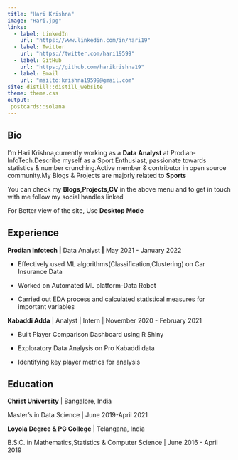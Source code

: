 ```yaml
---
title: "Hari Krishna"
image: "Hari.jpg"
links:
  - label: LinkedIn
    url: "https://www.linkedin.com/in/hari19"
  - label: Twitter
    url: "https://twitter.com/hari19599"
  - label: GitHub
    url: "https://github.com/harikrishna19"
  - label: Email
    url: "mailto:krishna19599@gmail.com"
site: distill::distill_website
theme: theme.css
output:
 postcards::solana
---
```


## Bio

I'm Hari Krishna,currently working as a **Data Analyst** at Prodian-InfoTech.Describe myself as a Sport Enthusiast, passionate towards statistics & number crunching.Active member & contributor in open source community.My Blogs & Projects are majorly related to **Sports**

You can check my **Blogs,Projects,CV** in the above menu and to get in touch with me follow my social handles linked

For Better view of the site, Use **Desktop Mode**


## Experience

**Prodian Infotech \|** Data Analyst **\|** May 2021 - January 2022

-   Effectively used ML algorithms(Classification,Clustering) on Car Insurance Data

-   Worked on Automated ML platform-Data Robot

-   Carried out EDA process and calculated statistical measures for important variables

**Kabaddi Adda** \| Analyst \| Intern \| November 2020 - February 2021

-   Built Player Comparison Dashboard using R Shiny

-   Exploratory Data Analysis on Pro Kabaddi data

-   Identifying key player metrics for analysis

## Education

**Christ University** \| Bangalore, India

Master's in Data Science \| June 2019-April 2021

**Loyola Degree & PG College** \| Telangana, India

B.S.C. in Mathematics,Statistics & Computer Science \| June 2016 - April 2019



